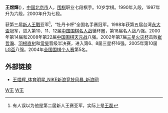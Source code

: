 {{Infobox Go player
| image = 
| 全名 = 王煜辉
| 英文名 = Wang Yuhui
| 生於 = {{birth date and age|1976|6|14}}
| 出生地 = [[北京市|北京市]]
| 國籍 = {{PRC}}
| 師從 = [[聂卫平|聂卫平]]
| 學生 = 无
| 入段 = 1990年
| 段位 = 七段
| 所屬 = [[中国棋院|中国棋院]]
}}

'''王煜輝'''({{bd|1976年|6月14日}}），[[中国|中国]][[北京市|北京市]]人，[[围棋|围棋]]职业七段棋手。10岁学棋。1990年入段，1997年升为六段，2000年升为七段。

获第三届[[新人王戰_(中國圍棋)|新人王戰]]亚军<ref>有人误以为他是第二届新人王赛亚军，实际上是[[王磊_(围棋棋手)|王磊]]</ref>，“牡丹卡杯”全国名手赛冠军。1998年获第五届台湾[[永大盃|永大盃]]冠军，进入第10、11、12届[[中国围棋名人战|中国围棋名人战]]循环圈，第18届名人战八强。2000年第14届和2008年第22届[[中国围棋天元战|中国围棋天元战]]八强。2002年第7届[[三星火灾杯|三星火灾杯]]击败[[崔哲瀚|崔哲瀚]]、[[羽根直树|羽根直树]]和[[常昊|常昊]]晋级半决赛，进入第6、8届三星杯16强。2005年第10届[[LG盃|LG盃]]八强。2004年[[全国围棋个人赛|全国围棋个人赛]]第5名。

== 外部链接 ==
* [http://sports.sina.com.cn/star/wangyuhui/ 王煜辉_体育明星_NIKE新浪竞技风暴_新浪网] {{Wayback|url=http://sports.sina.com.cn/star/wangyuhui/ |date=20080321105407 }}
{{reflist}}
{{China-artist-stub}}

[[Category:中国围棋棋手|W王]]
[[Category:中国棋院围棋棋手|W王]]